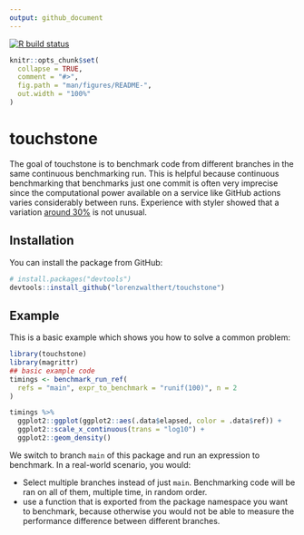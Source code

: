 ```yaml
---
output: github_document
---
```


<!-- badges: start -->
[![R build status](https://github.com/lorenzwalthert/touchstone/workflows/R-CMD-check/badge.svg)](https://github.com/lorenzwalthert/touchstone/actions)
  <!-- badges: end -->
  
```r
knitr::opts_chunk$set(
  collapse = TRUE,
  comment = "#>",
  fig.path = "man/figures/README-",
  out.width = "100%"
)
```

# touchstone

<!-- badges: start -->
<!-- badges: end -->

The goal of touchstone is to benchmark code from different branches in the same
continuous benchmarking run. This is helpful because continuous 
benchmarking that benchmarks just one commit is often very imprecise since the 
computational power available on a service like GitHub actions varies 
considerably between runs. Experience with styler showed that a variation
[around 30%](https://github.com/r-lib/styler/pull/679) is not unusual.


## Installation

You can install the package from GitHub:

``` r
# install.packages("devtools")
devtools::install_github("lorenzwalthert/touchstone")
```
## Example

This is a basic example which shows you how to solve a common problem:

```r
library(touchstone)
library(magrittr)
## basic example code
timings <- benchmark_run_ref(
  refs = "main", expr_to_benchmark = "runif(100)", n = 2
)

timings %>%
  ggplot2::ggplot(ggplot2::aes(.data$elapsed, color = .data$ref)) +
  ggplot2::scale_x_continuous(trans = "log10") +
  ggplot2::geom_density()
```
We switch to branch `main` of this package and run an expression to benchmark. 
In a real-world scenario, you would:

* Select multiple branches instead of just `main`. Benchmarking code will be ran
  on all of them, multiple time, in random order.
* use a function that is exported from the package namespace you want to 
  benchmark, because otherwise you would not be able to measure the performance
  difference between different branches.
